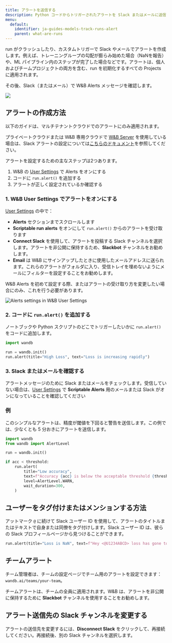 ```yaml
---
title: アラートを送信する
description: Python コードからトリガーされたアラートを Slack またはメールに送信する
menu:
  default:
    identifier: ja-guides-models-track-runs-alert
    parent: what-are-runs
---
```


<Card title="Try in Colab" href="http://wandb.me/alerts-colab" icon="python"/>

run がクラッシュしたり、カスタムトリガーで Slack やメールでアラートを作成します。例えば、トレーニングループの勾配が膨らみ始めた場合（NaNを報告）や、ML パイプライン内のステップが完了した場合などです。アラートは、個人およびチームプロジェクトの両方を含む、run を初期化するすべての Projects に適用されます。

その後、Slack（またはメール）で W&B Alerts メッセージを確認します。

<Frame>
    <img src="/images/track/send_alerts_slack.png"  />
</Frame>

## アラートの作成方法

<Note>
以下のガイドは、マルチテナントクラウドでのアラートにのみ適用されます。

プライベートクラウドまたは W&B 専用クラウドで [W&B Server](/ja/platform/hosting/) を使用している場合は、Slack アラートの設定については[こちらのドキュメント](/ja/platform/hosting/monitoring-usage/slack-alerts)を参照してください。
</Note>

アラートを設定するための主なステップは2つあります。

1. W&B の [User Settings](https://wandb.ai/settings) で Alerts をオンにする
2. コードに `run.alert()` を追加する
3. アラートが正しく設定されているか確認する

### 1. W&B User Settings でアラートをオンにする

[User Settings](https://wandb.ai/settings) の中で：

* **Alerts** セクションまでスクロールします
* **Scriptable run alerts** をオンにして `run.alert()` からのアラートを受け取ります
* **Connect Slack** を使用して、アラートを投稿する Slack チャンネルを選択します。アラートを非公開に保持するため、**Slackbot** チャンネルをお勧めします。
* **Email** は W&B にサインアップしたときに使用したメールアドレスに送られます。これらのアラートがフォルダに入り、受信トレイを埋めないようにメールにフィルターを設定することをお勧めします。

W&B Alerts を初めて設定する際、またはアラートの受け取り方を変更したい場合にのみ、これを行う必要があります。

<Frame>
    <img src="/images/track/demo_connect_slack.png" alt="Alerts settings in W&B User Settings"  />
</Frame>

### 2. コードに `run.alert()` を追加する

ノートブックや Python スクリプトのどこでトリガーしたいかに `run.alert()` をコードに追加します。

```python
import wandb

run = wandb.init()
run.alert(title="High Loss", text="Loss is increasing rapidly")
```

### 3. Slack またはメールを確認する

アラートメッセージのために Slack またはメールをチェックします。受信していない場合は、[User Settings](https://wandb.ai/settings) で **Scriptable Alerts** 用のメールまたは Slack がオンになっていることを確認してください

### 例

このシンプルなアラートは、精度が閾値を下回ると警告を送信します。この例では、少なくとも 5 分おきにアラートを送信します。

```python
import wandb
from wandb import AlertLevel

run = wandb.init()

if acc < threshold:
    run.alert(
        title="Low accuracy",
        text=f"Accuracy {acc} is below the acceptable threshold {threshold}",
        level=AlertLevel.WARN,
        wait_duration=300,
    )
```

## ユーザーをタグ付けまたはメンションする方法

アットマーク `@` に続けて Slack ユーザー ID を使用して、アラートのタイトルまたはテキストで自身または同僚をタグ付けします。Slack ユーザー ID は、彼らの Slack プロフィールページから見つけることができます。

```python
run.alert(title="Loss is NaN", text=f"Hey <@U1234ABCD> loss has gone to NaN")
```

## チームアラート

チーム管理者は、チームの設定ページでチーム用のアラートを設定できます：`wandb.ai/teams/your-team`。

チームアラートは、チームの全員に適用されます。W&B は、アラートを非公開に保持するために **Slackbot** チャンネルを使用することをお勧めします。

## アラート送信先の Slack チャンネルを変更する

アラートの送信先を変更するには、**Disconnect Slack** をクリックして、再接続してください。再接続後、別の Slack チャンネルを選択します。